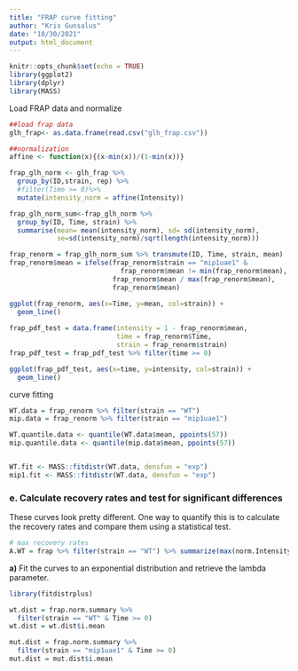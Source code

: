 ```yaml
---
title: "FRAP curve fitting"
author: "Kris Gunsalus"
date: "10/30/2021"
output: html_document
---
```


```r
knitr::opts_chunk$set(echo = TRUE)
library(ggplot2)
library(dplyr)
library(MASS)
```


Load FRAP data and normalize

```r
##load frap data
glh_frap<- as.data.frame(read.csv("glh_frap.csv"))

##normalization
affine <- function(x){(x-min(x))/(1-min(x))}

frap_glh_norm <- glh_frap %>%
  group_by(ID,strain, rep) %>%
  #filter(Time >= 0)%>%
  mutate(intensity_norm = affine(Intensity))

frap_glh_norm_sum<-frap_glh_norm %>%
  group_by(ID, Time, strain) %>%
  summarise(mean= mean(intensity_norm), sd= sd(intensity_norm),
            se=sd(intensity_norm)/sqrt(length(intensity_norm)))

frap_renorm = frap_glh_norm_sum %>% transmute(ID, Time, strain, mean)
frap_renorm$mean = ifelse(frap_renorm$strain == "mip1uae1" & 
                            frap_renorm$mean != min(frap_renorm$mean),  
                          frap_renorm$mean / max(frap_renorm$mean), 
                          frap_renorm$mean)

ggplot(frap_renorm, aes(x=Time, y=mean, col=strain)) +
  geom_line()
  
frap_pdf_test = data.frame(intensity = 1 - frap_renorm$mean,
                           time = frap_renorm$Time,
                           strain = frap_renorm$strain)
frap_pdf_test = frap_pdf_test %>% filter(time >= 0)

ggplot(frap_pdf_test, aes(x=time, y=intensity, col=strain)) +
  geom_line()
```


curve fitting

```r
WT.data = frap_renorm %>% filter(strain == "WT")
mip.data = frap_renorm %>% filter(strain == "mip1uae1")

WT.quantile.data <- quantile(WT.data$mean, ppoints(57))
mip.quantile.data <- quantile(mip.data$mean, ppoints(57))


WT.fit <- MASS::fitdistr(WT.data, densfun = "exp")
mip1.fit <- MASS::fitdistr(WT.data, densfun = "exp")

```


### e. Calculate recovery rates and test for significant differences

These curves look pretty different. One way to quantify this is to calculate the recovery rates and compare them using a statistical test.

```r
# max recovery rates
A.WT = frap %>% filter(strain == "WT") %>% summarize(max(norm.Intensity))

```



**a)** Fit the curves to an exponential distribution and retrieve the lambda parameter.

```r
library(fitdistrplus)

wt.dist = frap.norm.summary %>% 
  filter(strain == "WT" & Time >= 0)
wt.dist = wt.dist$i.mean

mut.dist = frap.norm.summary %>% 
  filter(strain == "mip1uae1" & Time >= 0)
mut.dist = mut.dist$i.mean



```

